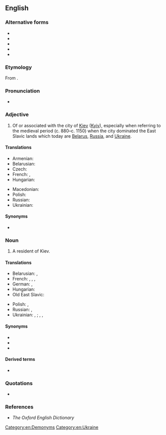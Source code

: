 ==English==

===Alternative forms===
* {{l|en|Kievian}}
* {{l|en|Kyivan}}
* {{l|en|Kyïvan}}
* {{l|en|Kyjivan}}
* {{l|en|Kyyivan}}

===Etymology===
From {{suffix|en|Kiev|an}}.

===Pronunciation===
* {{IPA|en|/ˈkiːɛfən/|/ˈkiːɛvən/}}
{{rfap|en}}

===Adjective===
{{en-adj|-}}

# Of or associated with the city of [[Kiev]] ([[Kyiv]]), especially when referring to the medieval period (c. 880–c. 1150) when the city dominated the East Slavic lands which today are [[Belarus]], [[Russia]], and [[Ukraine]].

====Translations====
{{trans-top|of or associated with the city of Kiev}}
* Armenian: {{t|hy|կիեւյան}}
* Belarusian: {{t|be|кі́еўскі}}
* Czech: {{t+|cs|kyjevský}}
* French: {{t+|fr|kiévien}}, {{t+|fr|kiévain}}
* Hungarian: {{t+|hu|kijevi}}
{{trans-mid}}
* Macedonian: {{t|mk|киевски}}
* Polish: {{t+|pl|kijowski}}
* Russian: {{t+|ru|ки́евский}}
* Ukrainian: {{t+|uk|ки́ївський}}
{{trans-bottom}}

====Synonyms====
* {{l|en|Kievite}}

===Noun===
{{en-noun}}

# A resident of Kiev.

====Translations====
{{trans-top|resident of Kiev}}
* Belarusian: {{t|be|кіяўля́нін|m}}, {{t|be|кіяўля́нка}}
* French: {{t+|fr|Kiévien|m}}, {{t|fr|Kiévienne|f}}, {{t+|fr|Kiévain|m}}, {{t|fr|Kiévaine|f}}
* German: {{t|de|Kiewer|m}}, {{t|de|Kiewerin|f}}
* Hungarian: {{t+|hu|kijevi}}
* Old East Slavic: {{t|orv|*кꙑꙗне|p}}
{{trans-mid}}
* Polish: {{t+|pl|kijowianin|m}}, {{t+|pl|kijowianka|f}}
* Russian: {{t+|ru|киевля́нин|m}}, {{t+|ru|киевля́нка|f}}
* Ukrainian: {{t+|uk|кия́нин|m}}, {{t|uk|кия́нка|f}}; {{qualifier|non-standard}} {{t|uk|київля́нин|m}}, {{t|uk|київля́нка|f}},
{{trans-bottom}}

====Synonyms====
* {{l|en|Kievite}}
* {{l|en|Kyivan}}
* {{l|en|Kyivite}}

====Derived terms====
* {{l|en|Kievan Rus}}

===Quotations===
* {{seeCites|en|Kiev}}

===References===
* ''The Oxford English Dictionary''

[[Category:en:Demonyms]]
[[Category:en:Ukraine]]